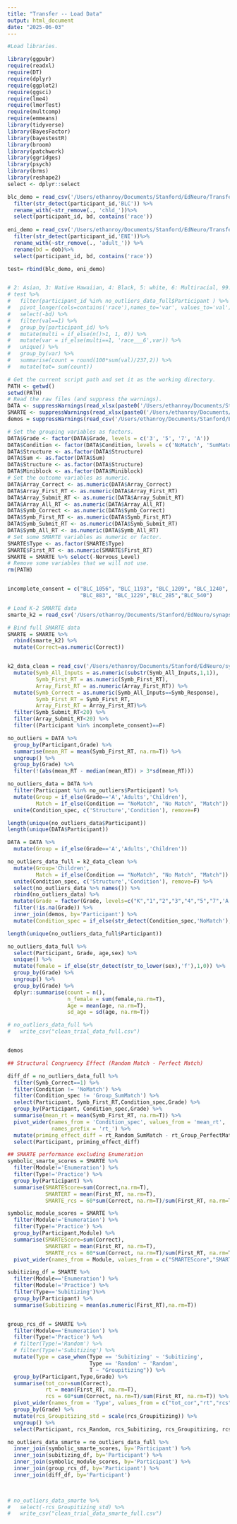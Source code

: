 ```yaml
---
title: "Transfer -- Load Data"
output: html_document
date: "2025-06-03"
---
```


```r
#Load libraries.

library(ggpubr)
require(readxl)
require(DT)
require(dplyr)
require(ggplot2)
require(ggsci)
require(lme4)
require(lmerTest)
require(multcomp)
require(emmeans)
library(tidyverse)
library(BayesFactor)
library(bayestestR)
library(broom)
library(patchwork)
library(ggridges)
library(psych)
library(brms)
library(reshape2)
select <- dplyr::select


```

```r

blc_demo = read_csv('/Users/ethanroy/Documents/Stanford/EdNeuro/Transfer/blc_demo_updated.csv') %>% 
  filter(str_detect(participant_id,'BLC')) %>% 
  rename_with(~str_remove(., 'chld_'))%>% 
  select(participant_id, bd, contains('race'))
  
eni_demo = read_csv('/Users/ethanroy/Documents/Stanford/EdNeuro/Transfer/eni_demo.csv')%>% 
  filter(str_detect(participant_id,'ENI'))%>% 
  rename_with(~str_remove(., 'adult_')) %>% 
  rename(bd = dob)%>% 
  select(participant_id, bd, contains('race'))

test= rbind(blc_demo, eni_demo)


# 2: Asian, 3: Native Hawaiian, 4: Black, 5: white, 6: Multiracial, 99: Other
# test %>% 
#   filter(participant_id %in% no_outliers_data_full$Participant ) %>% 
#   pivot_longer(cols=contains('race'),names_to='var', values_to='val') %>% 
#   select(-bd) %>% 
#   filter(val==1) %>%
#   group_by(participant_id) %>% 
#   mutate(multi = if_else(n()>1, 1, 0)) %>% 
#   mutate(var = if_else(multi==1, 'race___6',var)) %>%
#   unique() %>% 
#   group_by(var) %>% 
#   summarise(count = round(100*sum(val)/237,2)) %>% 
#   mutate(tot= sum(count))

```



```r
# Get the current script path and set it as the working directory.
PATH <- getwd() 
setwd(PATH) 
# Read the raw files (and suppress the warnings).
DATA <- suppressWarnings(read_xlsx(paste0('/Users/ethanroy/Documents/Stanford/EdNeuro/Transfer/TRANSFER.xlsx'), col_types = 'text'))
SMARTE <- suppressWarnings(read_xlsx(paste0('/Users/ethanroy/Documents/Stanford/EdNeuro/Transfer/SMARTE.xlsx'))) 
demos = suppressWarnings(read_csv('/Users/ethanroy/Documents/Stanford/EdNeuro/synapse_math_games_2025/transfer/data/demos.csv'))

# Set the grouping variables as factors.
DATA$Grade <- factor(DATA$Grade, levels = c('3', '5', '7', 'A'))
DATA$Condition <- factor(DATA$Condition, levels = c('NoMatch', 'SumMatch', 'PerfectMatch'))
DATA$Structure <- as.factor(DATA$Structure)
DATA$Sum <- as.factor(DATA$Sum)
DATA$Structure <- as.factor(DATA$Structure)
DATA$Miniblock <- as.factor(DATA$Miniblock)
# Set the outcome variables as numeric.
DATA$Array_Correct <- as.numeric(DATA$Array_Correct)
DATA$Array_First_RT <- as.numeric(DATA$Array_First_RT)
DATA$Array_Submit_RT <- as.numeric(DATA$Array_Submit_RT)
DATA$Array_All_RT <- as.numeric(DATA$Array_All_RT)
DATA$Symb_Correct <- as.numeric(DATA$Symb_Correct)
DATA$Symb_First_RT <- as.numeric(DATA$Symb_First_RT)
DATA$Symb_Submit_RT <- as.numeric(DATA$Symb_Submit_RT)
DATA$Symb_All_RT <- as.numeric(DATA$Symb_All_RT)
# Set some SMARTE variables as numeric or factor.
SMARTE$Type <- as.factor(SMARTE$Type)
SMARTE$First_RT <- as.numeric(SMARTE$First_RT)
SMARTE = SMARTE %>% select(-Nervous_Level)
# Remove some variables that we will not use.
rm(PATH)


incomplete_consent = c("BLC_1056", "BLC_1193", "BLC_1209", "BLC_1240", "BLC_1244",
                       "BLC_883", "BLC_1229","BLC_285","BLC_540")

# Load K-2 SMARTE data
smarte_k2 = read_csv('/Users/ethanroy/Documents/Stanford/EdNeuro/synapse_math_games_2025/smarte/data/clean/smarte_k2_clean.csv') %>% mutate(Module = if_else(Phase=='C', 'Recall',Module)) %>% select(SMARTE %>% names())

# Bind full SMARTE data
SMARTE = SMARTE %>% 
  rbind(smarte_k2) %>% 
  mutate(Correct=as.numeric(Correct))


k2_data_clean = read_csv('/Users/ethanroy/Documents/Stanford/EdNeuro/synapse_math_games_2025/transfer/data/clean/transfer_k2_clean.csv') %>% 
  mutate(Symb_All_Inputs = as.numeric(substr(Symb_All_Inputs,1,1)),
         Symb_First_RT = as.numeric(Symb_First_RT),
         Array_First_RT = as.numeric(Array_First_RT)) %>% 
  mutate(Symb_Correct = as.numeric(Symb_All_Inputs==Symb_Response),
         Symb_First_RT = Symb_First_RT,
         Array_First_RT = Array_First_RT)%>% 
  filter(Symb_Submit_RT<20) %>% 
  filter(Array_Submit_RT<20) %>% 
  filter((Participant %in% incomplete_consent)==F)


```




```r


no_outliers = DATA %>%
  group_by(Participant,Grade) %>%
  summarise(mean_RT = mean(Symb_First_RT, na.rm=T)) %>% 
  ungroup() %>% 
  group_by(Grade) %>% 
  filter(!(abs(mean_RT - median(mean_RT)) > 3*sd(mean_RT)))

no_outliers_data = DATA %>%
  filter(Participant %in% no_outliers$Participant) %>%
  mutate(Group = if_else(Grade=='A','Adults','Children'),
         Match = if_else(Condition == "NoMatch", "No Match", "Match")) %>% 
  unite(Condition_spec, c('Structure','Condition'), remove=F) 

length(unique(no_outliers_data$Participant))
length(unique(DATA$Participant))

DATA = DATA %>% 
  mutate(Group = if_else(Grade=='A','Adults','Children'))

no_outliers_data_full = k2_data_clean %>% 
  mutate(Group='Children',
         Match = if_else(Condition == "NoMatch", "No Match", "Match")) %>% 
  unite(Condition_spec, c('Structure','Condition'), remove=F) %>% 
  select(no_outliers_data %>% names()) %>% 
  rbind(no_outliers_data) %>% 
  mutate(Grade = factor(Grade, levels=c("K","1","2","3","4","5","7",'A'))) %>% 
  filter(!is.na(Grade)) %>% 
  inner_join(demos, by='Participant') %>% 
  mutate(Condition_spec = if_else(str_detect(Condition_spec,'NoMatch'),'NoMatch',Condition_spec))

length(unique(no_outliers_data_full$Participant))

no_outliers_data_full %>% 
  select(Participant, Grade, age,sex) %>% 
  unique() %>% 
  mutate(female = if_else(str_detect(str_to_lower(sex),'f'),1,0)) %>% 
  group_by(Grade) %>%
  ungroup() %>% 
  group_by(Grade) %>% 
  dplyr::summarise(count = n(),
                   n_female = sum(female,na.rm=T),
                   Age = mean(age, na.rm=T),
                   sd_age = sd(age, na.rm=T))

# no_outliers_data_full %>% 
#   write_csv("clean_trial_data_full.csv")


demos

```




```r

## Structural Congruency Effect (Random Match - Perfect Match)

diff_df = no_outliers_data_full %>% 
  filter(Symb_Correct==1) %>% 
  filter(Condition != 'NoMatch') %>% 
  filter(Condition_spec != 'Group_SumMatch') %>%
  select(Participant, Symb_First_RT,Condition_spec,Grade) %>% 
  group_by(Participant, Condition_spec,Grade) %>% 
  summarise(mean_rt = mean(Symb_First_RT, na.rm=T)) %>% 
  pivot_wider(names_from = 'Condition_spec', values_from = 'mean_rt', 
              names_prefix = 'rt_') %>% 
  mutate(priming_effect_diff = rt_Random_SumMatch - rt_Group_PerfectMatch) %>% 
  select(Participant, priming_effect_diff)

## SMARTE performance excluding Enumeration
symbolic_smarte_scores = SMARTE %>% 
  filter(Module!='Enumeration') %>%
  filter(Type!='Practice') %>% 
  group_by(Participant) %>%
  summarise(SMARTEScore=sum(Correct,na.rm=T),
            SMARTERT = mean(First_RT, na.rm=T),
            SMARTE_rcs = 60*sum(Correct, na.rm=T)/sum(First_RT, na.rm=T))

symbolic_module_scores = SMARTE %>% 
  filter(Module!='Enumeration') %>%
  filter(Type!='Practice') %>% 
  group_by(Participant,Module) %>%
  summarise(SMARTEScore=sum(Correct),
            SMARTERT = mean(First_RT, na.rm=T),
            SMARTE_rcs = 60*sum(Correct, na.rm=T)/sum(First_RT, na.rm=T)) %>% 
  pivot_wider(names_from = Module, values_from = c("SMARTEScore","SMARTERT","SMARTE_rcs"))

subitizing_df = SMARTE %>% 
  filter(Module=='Enumeration') %>%
  filter(Module!='Practice') %>%
  filter(Type=='Subitizing')%>% 
  group_by(Participant) %>%
  summarise(Subitizing = mean(as.numeric(First_RT),na.rm=T))


group_rcs_df = SMARTE %>% 
  filter(Module=='Enumeration') %>%
  filter(Type!='Practice') %>%  
  # filter(Type!='Random') %>% 
  # filter(Type!='Subitizing') %>% 
  mutate(Type = case_when(Type == 'Subitizing' ~ 'Subitizing',
                          Type == 'Random' ~ 'Random',
                          T ~ "Groupitizing")) %>% 
  group_by(Participant,Type,Grade) %>%
  summarise(tot_cor=sum(Correct),
            rt = mean(First_RT, na.rm=T),
            rcs = 60*sum(Correct, na.rm=T)/sum(First_RT, na.rm=T)) %>% 
  pivot_wider(names_from = 'Type', values_from = c("tot_cor","rt","rcs")) %>%
  group_by(Grade) %>% 
  mutate(rcs_Groupitizing_std = scale(rcs_Groupitizing)) %>% 
  ungroup() %>% 
  select(Participant, rcs_Random, rcs_Subitizing, rcs_Groupitizing, rcs_Groupitizing_std) 

no_outliers_data_smarte = no_outliers_data_full %>% 
  inner_join(symbolic_smarte_scores, by='Participant') %>% 
  inner_join(subitizing_df, by='Participant') %>% 
  inner_join(symbolic_module_scores, by='Participant') %>% 
  inner_join(group_rcs_df, by='Participant') %>% 
  inner_join(diff_df, by='Participant')
  


# no_outliers_data_smarte %>% 
#   select(-rcs_Groupitizing_std) %>% 
#   write_csv("clean_trial_data_smarte_full.csv")

```